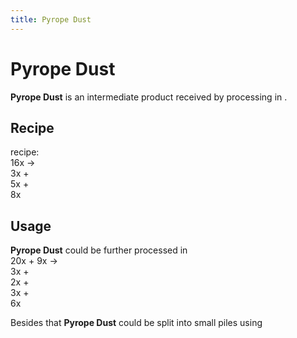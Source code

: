 ```yaml
---
title: Pyrope Dust
---
```


<ItemImage file="pyrope_dust" alt="Pyrope Dust" size="200" />

# Pyrope Dust

**Pyrope Dust** is an intermediate product received by processing <McItem slug="techreborn:red_garnet_dust" inline={true}/> in <McItem slug="techreborn:industrial_centrifuge" inline={true}/>.

## Recipe

<CraftingTable recipe="input techreborn:small_pile_of_pyrope_dust techreborn:small_pile_of_pyrope_dust air input techreborn:small_pile_of_pyrope_dust techreborn:small_pile_of_pyrope_dust air input air air air output techreborn:pyrope_dust"/>

<McItem slug="techreborn:industrial_centrifuge" inline={true}/> recipe:  
16x <McItem slug="techreborn:red_garnet_dust" inline={true}/> →  
3x <McItem slug="techreborn:pyrope_dust" inline={true}/> +  
5x <McItem slug="techreborn:almandine_dust" inline={true}/> +  
8x <McItem slug="techreborn:spessartine_dust" inline={true}/>

## Usage

**Pyrope Dust** could be further processed in <McItem slug="techreborn:industrial_electrolyzer" inline={true}/>  
20x <McItem slug="techreborn:pyrope_dust" inline={true}/> + 9x <McItem slug="techreborn:empty_cell" inline={true}/> →  
3x <McItem slug="techreborn:magnesium_dust" inline={true}/> +  
2x <McItem slug="techreborn:aluminum_dust" inline={true}/> +  
3x <McItem slug="techreborn:silicon_cell" inline={true}/> +  
6x <McItem slug="techreborn:compressed_air_cell" inline={true}/>

Besides that **Pyrope Dust** could be split into small piles using <McItem slug="minecraft:crafting_table" inline={true}/>  
<CraftingTable recipe="input air air air input air techreborn:pyrope_dust air input air air air output techreborn:small_pile_of_pyrope_dust,4"/>

